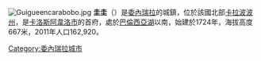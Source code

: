 [[Image:Guigueencarabobo.jpg|thumb]]
{{Coord|10|5|N|67|47|W|display=title}}
'''圭圭'''（{{lang-es|Güigüe}}）是[[委內瑞拉|委內瑞拉]]的城鎮，位於該國北部[[卡拉波波州|卡拉波波州]]，是[[卡洛斯阿韋洛市|卡洛斯阿韋洛市]]的首府，處於[[巴倫西亞湖|巴倫西亞湖]]以南，始建於1724年，海拔高度667米，2011年人口162,920。

{{Venezuela-geo-stub}}
[[Category:委內瑞拉城市|Category:委內瑞拉城市]]